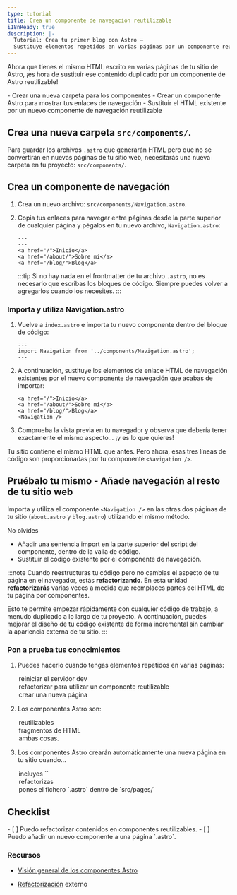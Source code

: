```yaml
---
type: tutorial
title: Crea un componente de navegación reutilizable
i18nReady: true
description: |-
  Tutorial: Crea tu primer blog con Astro —
  Sustituye elementos repetidos en varias páginas por un componente reutilizable
---
```




Ahora que tienes el mismo HTML escrito en varias páginas de tu sitio de Astro, ¡es hora de sustituir ese contenido duplicado por un componente de Astro reutilizable!

<PreCheck>
  - Crear una nueva carpeta para los componentes
  - Crear un componente Astro para mostrar tus enlaces de navegación
  - Sustituir el HTML existente por un nuevo componente de navegación reutilizable
</PreCheck>

## Crea una nueva carpeta `src/components/`.

Para guardar los archivos `.astro` que generarán HTML pero que no se convertirán en nuevas páginas de tu sitio web, necesitarás una nueva carpeta en tu proyecto: `src/components/`. 


## Crea un componente de navegación

1. Crea un nuevo archivo: `src/components/Navigation.astro`.

2. Copia tus enlaces para navegar entre páginas desde la parte superior de cualquier página y pégalos en tu nuevo archivo, `Navigation.astro`:

    ```astro title="src/components/Navigation.astro" "---"
    ---
    ---
    <a href="/">Inicio</a>
    <a href="/about/">Sobre mi</a>
    <a href="/blog/">Blog</a>
    ```
    :::tip
    Si no hay nada en el frontmatter de tu archivo `.astro`, no es necesario que escribas los bloques de código. Siempre puedes volver a agregarlos cuando los necesites.
    :::

### Importa y utiliza Navigation.astro

1. Vuelve a `index.astro` e importa tu nuevo componente dentro del bloque de código:

    ```astro title="src/pages/index.astro"
    ---
    import Navigation from '../components/Navigation.astro';
    ---
    ```

2. A continuación, sustituye los elementos de enlace HTML de navegación existentes por el nuevo componente de navegación que acabas de importar:

    ```astro title="src/pages/index.astro" del={1-3} ins={4}
    <a href="/">Inicio</a>
    <a href="/about/">Sobre mi</a>
    <a href="/blog/">Blog</a>
    <Navigation />
    ```

3. Comprueba la vista previa en tu navegador y observa que debería tener exactamente el mismo aspecto... ¡y es lo que quieres! 

Tu sitio contiene el mismo HTML que antes. Pero ahora, esas tres líneas de código son proporcionadas por tu componente `<Navigation />`. 

<Box icon="puzzle-piece">

## Pruébalo tu mismo - Añade navegación al resto de tu sitio web

Importa y utiliza el componente `<Navigation />` en las otras dos páginas de tu sitio (`about.astro` y `blog.astro`) utilizando el mismo método.

No olvides
- Añadir una sentencia import en la parte superior del script del componente, dentro de la valla de código.
- Sustituir el código existente por el componente de navegación.

</Box>

:::note
Cuando reestructuras tu código pero no cambias el aspecto de tu página en el navegador, estás **refactorizando**. En esta unidad **refactorizarás** varias veces a medida que reemplaces partes del HTML de tu página por componentes. 

Esto te permite empezar rápidamente con cualquier código de trabajo, a menudo duplicado a lo largo de tu proyecto. A continuación, puedes mejorar el diseño de tu código existente de forma incremental sin cambiar la apariencia externa de tu sitio.
:::



<Box icon="question-mark">

### Pon a prueba tus conocimientos



1. Puedes hacerlo cuando tengas elementos repetidos en varias páginas:
    <MultipleChoice>
      <Option>
        reiniciar el servidor dev
      </Option>
      <Option isCorrect>
        refactorizar para utilizar un componente reutilizable
      </Option>
      <Option>
        crear una nueva página
      </Option>
    </MultipleChoice>

2. Los componentes Astro son:
    <MultipleChoice>
      <Option>
        reutilizables
      </Option>
      <Option>
        fragmentos de HTML
      </Option>
      <Option isCorrect>
        ambas cosas.
      </Option>
    </MultipleChoice>

3. Los componentes Astro crearán automáticamente una nueva página en tu sitio cuando...
    <MultipleChoice>
      <Option>
        incluyes `<html></html>`
      </Option>
      <Option>
        refactorizas
      </Option>
      <Option isCorrect>
        pones el fichero `.astro` dentro de `src/pages/`
      </Option>
    </MultipleChoice>
</Box>

<Box icon="check-list">

## Checklist

<Checklist>
- [ ] Puedo refactorizar contenidos en componentes reutilizables.
- [ ] Puedo añadir un nuevo componente a una página `.astro`.
</Checklist>

</Box>

### Recursos

- [Visión general de los componentes Astro](/es/core-concepts/astro-components/)

- [Refactorización](https://refactoring.com/) <Badge>externo</Badge>